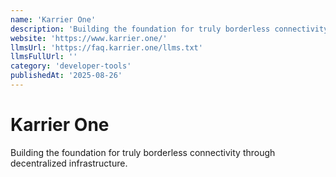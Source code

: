 ```yaml
---
name: 'Karrier One'
description: 'Building the foundation for truly borderless connectivity through decentralized infrastructure.'
website: 'https://www.karrier.one/'
llmsUrl: 'https://faq.karrier.one/llms.txt'
llmsFullUrl: ''
category: 'developer-tools'
publishedAt: '2025-08-26'
---
```


# Karrier One

Building the foundation for truly borderless connectivity through decentralized infrastructure.
